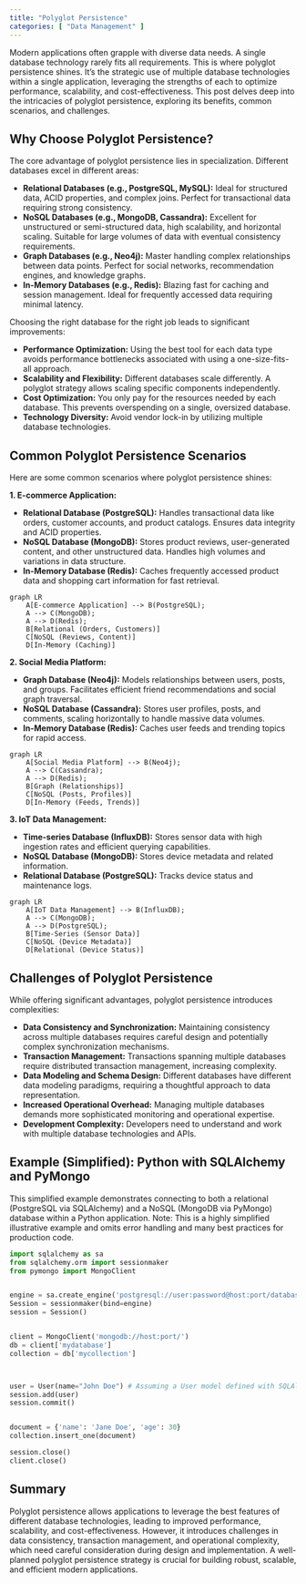 ```yaml
---
title: "Polyglot Persistence"
categories: [ "Data Management" ]
---
```



Modern applications often grapple with diverse data needs.  A single database technology rarely fits all requirements.  This is where polyglot persistence shines.  It's the strategic use of multiple database technologies within a single application, leveraging the strengths of each to optimize performance, scalability, and cost-effectiveness.  This post delves deep into the intricacies of polyglot persistence, exploring its benefits, common scenarios, and challenges.

## Why Choose Polyglot Persistence?

The core advantage of polyglot persistence lies in specialization.  Different databases excel in different areas:

* **Relational Databases (e.g., PostgreSQL, MySQL):**  Ideal for structured data, ACID properties, and complex joins. Perfect for transactional data requiring strong consistency.
* **NoSQL Databases (e.g., MongoDB, Cassandra):**  Excellent for unstructured or semi-structured data, high scalability, and horizontal scaling.  Suitable for large volumes of data with eventual consistency requirements.
* **Graph Databases (e.g., Neo4j):**  Master handling complex relationships between data points.  Perfect for social networks, recommendation engines, and knowledge graphs.
* **In-Memory Databases (e.g., Redis):**  Blazing fast for caching and session management.  Ideal for frequently accessed data requiring minimal latency.

Choosing the right database for the right job leads to significant improvements:

* **Performance Optimization:**  Using the best tool for each data type avoids performance bottlenecks associated with using a one-size-fits-all approach.
* **Scalability and Flexibility:** Different databases scale differently. A polyglot strategy allows scaling specific components independently.
* **Cost Optimization:** You only pay for the resources needed by each database. This prevents overspending on a single, oversized database.
* **Technology Diversity:**  Avoid vendor lock-in by utilizing multiple database technologies.


## Common Polyglot Persistence Scenarios

Here are some common scenarios where polyglot persistence shines:

**1. E-commerce Application:**

* **Relational Database (PostgreSQL):**  Handles transactional data like orders, customer accounts, and product catalogs.  Ensures data integrity and ACID properties.
* **NoSQL Database (MongoDB):**  Stores product reviews, user-generated content, and other unstructured data.  Handles high volumes and variations in data structure.
* **In-Memory Database (Redis):**  Caches frequently accessed product data and shopping cart information for fast retrieval.

```mermaid
graph LR
    A[E-commerce Application] --> B(PostgreSQL);
    A --> C(MongoDB);
    A --> D(Redis);
    B[Relational (Orders, Customers)]
    C[NoSQL (Reviews, Content)]
    D[In-Memory (Caching)]
```

**2. Social Media Platform:**

* **Graph Database (Neo4j):**  Models relationships between users, posts, and groups.  Facilitates efficient friend recommendations and social graph traversal.
* **NoSQL Database (Cassandra):**  Stores user profiles, posts, and comments, scaling horizontally to handle massive data volumes.
* **In-Memory Database (Redis):**  Caches user feeds and trending topics for rapid access.


```mermaid
graph LR
    A[Social Media Platform] --> B(Neo4j);
    A --> C(Cassandra);
    A --> D(Redis);
    B[Graph (Relationships)]
    C[NoSQL (Posts, Profiles)]
    D[In-Memory (Feeds, Trends)]
```

**3. IoT Data Management:**

* **Time-series Database (InfluxDB):** Stores sensor data with high ingestion rates and efficient querying capabilities.
* **NoSQL Database (MongoDB):**  Stores device metadata and related information.
* **Relational Database (PostgreSQL):**  Tracks device status and maintenance logs.

```mermaid
graph LR
    A[IoT Data Management] --> B(InfluxDB);
    A --> C(MongoDB);
    A --> D(PostgreSQL);
    B[Time-Series (Sensor Data)]
    C[NoSQL (Device Metadata)]
    D[Relational (Device Status)]
```


## Challenges of Polyglot Persistence

While offering significant advantages, polyglot persistence introduces complexities:

* **Data Consistency and Synchronization:**  Maintaining consistency across multiple databases requires careful design and potentially complex synchronization mechanisms.
* **Transaction Management:**  Transactions spanning multiple databases require distributed transaction management, increasing complexity.
* **Data Modeling and Schema Design:**  Different databases have different data modeling paradigms, requiring a thoughtful approach to data representation.
* **Increased Operational Overhead:**  Managing multiple databases demands more sophisticated monitoring and operational expertise.
* **Development Complexity:**  Developers need to understand and work with multiple database technologies and APIs.



## Example (Simplified): Python with SQLAlchemy and PyMongo

This simplified example demonstrates connecting to both a relational (PostgreSQL via SQLAlchemy) and a NoSQL (MongoDB via PyMongo) database within a Python application.  Note: This is a highly simplified illustrative example and omits error handling and many best practices for production code.

```python
import sqlalchemy as sa
from sqlalchemy.orm import sessionmaker
from pymongo import MongoClient


engine = sa.create_engine('postgresql://user:password@host:port/database')
Session = sessionmaker(bind=engine)
session = Session()


client = MongoClient('mongodb://host:port/')
db = client['mydatabase']
collection = db['mycollection']



user = User(name="John Doe") # Assuming a User model defined with SQLAlchemy
session.add(user)
session.commit()


document = {'name': 'Jane Doe', 'age': 30}
collection.insert_one(document)

session.close()
client.close()
```


## Summary

Polyglot persistence allows applications to leverage the best features of different database technologies, leading to improved performance, scalability, and cost-effectiveness.  However, it introduces challenges in data consistency, transaction management, and operational complexity, which need careful consideration during design and implementation.  A well-planned polyglot persistence strategy is crucial for building robust, scalable, and efficient modern applications.

